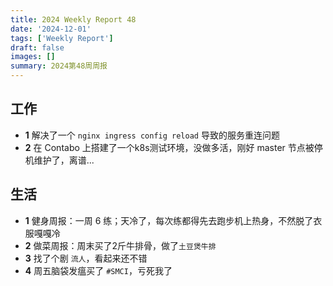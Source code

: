 ```yaml
---
title: 2024 Weekly Report 48
date: '2024-12-01'
tags: ['Weekly Report']
draft: false
images: []
summary: 2024第48周周报
---
```


<TOCInline toc={props.toc}/>

## 工作

- **1** 解决了一个 `nginx ingress config reload` 导致的服务重连问题
- **2** 在 Contabo 上搭建了一个k8s测试环境，没做多活，刚好 master 节点被停机维护了，离谱...


## 生活

- **1** 健身周报：一周 6 练；天冷了，每次练都得先去跑步机上热身，不然脱了衣服嘎嘎冷
- **2** 做菜周报：周末买了2斤牛排骨，做了`土豆煲牛排`
- **3** 找了个剧 `流人`，看起来还不错
- **4** 周五脑袋发瘟买了 `#SMCI`，亏死我了
















